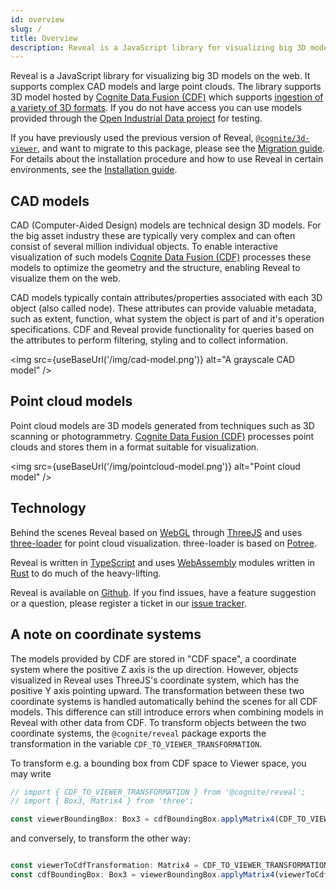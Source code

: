 ```yaml
---
id: overview
slug: /
title: Overview
description: Reveal is a JavaScript library for visualizing big 3D models on the web. It supports complex CAD models and large point clouds.
---
```



Reveal is a JavaScript library for visualizing big 3D models on the web.
It supports complex CAD models and large point clouds.
The library supports 3D model hosted by [Cognite Data Fusion (CDF)](https://docs.cognite.com/cdf/) which supports [ingestion of a variety of 3D formats](https://docs.cognite.com/cdf/3d/). If you do not have access you can use models provided through the [Open Industrial Data project](https://openindustrialdata.com/) for testing.

If you have previously used the previous version of Reveal,
[`@cognite/3d-viewer`](https://www.npmjs.com/package/@cognite/3d-viewer),
and want to migrate to this package, please see the [Migration guide](./migration-guide.md).
For details about the installation procedure and how to use Reveal in certain environments,
see the [Installation guide](./installation.mdx).

## CAD models

CAD (Computer-Aided Design) models are technical design 3D models. For the big asset industry these are typically very complex and can often consist of several million individual objects. To enable interactive visualization of such models [Cognite Data Fusion (CDF)](https://docs.cognite.com/cdf/) processes these models to optimize the geometry and the structure, enabling Reveal to visualize them on the web.

CAD models typically contain attributes/properties associated with each 3D object (also called node). These attributes can provide valuable metadata, such as extent, function, what system the object is part of and it's operation specifications. CDF and Reveal provide functionality for queries based on the attributes to perform filtering, styling and to collect information.

<img src={useBaseUrl('/img/cad-model.png')} alt="A grayscale CAD model" />

## Point cloud models

Point cloud models are 3D models generated from techniques such as 3D scanning or photogrammetry. [Cognite Data Fusion (CDF)](https://docs.cognite.com/cdf/) processes point clouds and stores them in a format suitable for visualization.

<img src={useBaseUrl('/img/pointcloud-model.png')} alt="Point cloud model" />

## Technology

Behind the scenes Reveal based on [WebGL](https://developer.mozilla.org/en-US/docs/Web/API/**WebGL_API**) through [ThreeJS](https://threejs.org/) and uses [three-loader](https://github.com/pnext/three-loader) for point cloud visualization. three-loader is based on [Potree](https://www.potree.org).

Reveal is written in [TypeScript](https://www.typescriptlang.org/) and uses [WebAssembly](https://webassembly.org/) modules written in [Rust](https://www.rust-lang.org/) to do much of the heavy-lifting.

Reveal is available on [Github](https://github.com/cognitedata/reveal). If you find issues, have a feature suggestion or a question, please register a ticket in our [issue tracker](https://github.com/cognitedata/reveal/issues).

## A note on coordinate systems

The models provided by CDF are stored in "CDF space", a coordinate system where the positive Z axis is the up direction. However, objects visualized in Reveal uses ThreeJS's coordinate system, which has the positive Y axis pointing upward. The transformation between these two coordinate systems is handled automatically behind the scenes for all CDF models. This difference can still introduce errors when combining models in Reveal with other data from CDF. To transform objects between the two coordinate systems, the `@cognite/reveal` package exports the transformation in the variable `CDF_TO_VIEWER_TRANSFORMATION`.

To transform e.g. a bounding box from CDF space to Viewer space, you may write

```js
// import { CDF_TO_VIEWER_TRANSFORMATION } from '@cognite/reveal';
// import { Box3, Matrix4 } from 'three';

const viewerBoundingBox: Box3 = cdfBoundingBox.applyMatrix4(CDF_TO_VIEWER_TRANSFORMATION);
```
and conversely, to transform the other way:

```js

const viewerToCdfTransformation: Matrix4 = CDF_TO_VIEWER_TRANSFORMATION.clone().invert();
const cdfBoundingBox: Box3 = viewerBoundingBox.applyMatrix4(viewerToCdfTransformation);
```